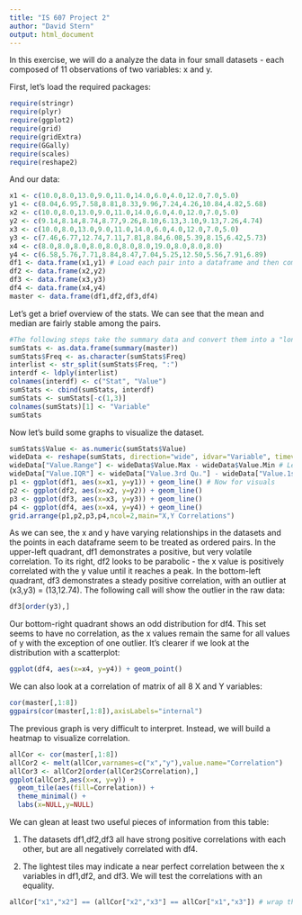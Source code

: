 ```yaml
---
title: "IS 607 Project 2"
author: "David Stern"
output: html_document
---
```


In this exercise, we will do a analyze the data in four small datasets - each composed of 11 observations of two variables: x and y.

First, let's load the required packages:

```r
require(stringr)
require(plyr)
require(ggplot2)
require(grid)
require(gridExtra)
require(GGally)
require(scales)
require(reshape2)
```

And our data: 

```r
x1 <- c(10.0,8.0,13.0,9.0,11.0,14.0,6.0,4.0,12.0,7.0,5.0)
y1 <- c(8.04,6.95,7.58,8.81,8.33,9.96,7.24,4.26,10.84,4.82,5.68)
x2 <- c(10.0,8.0,13.0,9.0,11.0,14.0,6.0,4.0,12.0,7.0,5.0)
y2 <- c(9.14,8.14,8.74,8.77,9.26,8.10,6.13,3.10,9.13,7.26,4.74)
x3 <- c(10.0,8.0,13.0,9.0,11.0,14.0,6.0,4.0,12.0,7.0,5.0)
y3 <- c(7.46,6.77,12.74,7.11,7.81,8.84,6.08,5.39,8.15,6.42,5.73)
x4 <- c(8.0,8.0,8.0,8.0,8.0,8.0,8.0,19.0,8.0,8.0,8.0)
y4 <- c(6.58,5.76,7.71,8.84,8.47,7.04,5.25,12.50,5.56,7.91,6.89)
df1 <- data.frame(x1,y1) # Load each pair into a dataframe and then compile into a master dataframe
df2 <- data.frame(x2,y2)
df3 <- data.frame(x3,y3)
df4 <- data.frame(x4,y4)
master <- data.frame(df1,df2,df3,df4)
```

Let's get a brief overview of the stats. We can see that the mean and median are fairly stable among the pairs.

```r
#The following steps take the summary data and convert them into a "long" dataframe
sumStats <- as.data.frame(summary(master)) 
sumStats$Freq <- as.character(sumStats$Freq)
interlist <- str_split(sumStats$Freq, ":")
interdf <- ldply(interlist)
colnames(interdf) <- c("Stat", "Value")
sumStats <- cbind(sumStats, interdf)
sumStats <- sumStats[-c(1,3)]
colnames(sumStats)[1] <- "Variable"
sumStats
```

Now let's build some graphs to visualize the dataset.

```r
sumStats$Value <- as.numeric(sumStats$Value)
wideData <- reshape(sumStats, direction="wide", idvar="Variable", timevar="Stat")
wideData["Value.Range"] <- wideData$Value.Max - wideData$Value.Min # Let's add the Range and IQR of each set
wideData["Value.IQR"] <- wideData["Value.3rd Qu."] - wideData["Value.1st Qu."]
p1 <- ggplot(df1, aes(x=x1, y=y1)) + geom_line() # Now for visuals
p2 <- ggplot(df2, aes(x=x2, y=y2)) + geom_line()
p3 <- ggplot(df3, aes(x=x3, y=y3)) + geom_line()
p4 <- ggplot(df4, aes(x=x4, y=y4)) + geom_line()
grid.arrange(p1,p2,p3,p4,ncol=2,main="X,Y Correlations")
```

As we can see, the x and y have varying relationships in the datasets and the points in each dataframe seem
to be treated as ordered pairs. In the upper-left quadrant, df1 demonstrates a positive, but very volatile correlation. To its right, df2 looks to be parabolic - the x value is positively correlated with the y value until it reaches a peak. In the bottom-left quadrant, df3 demonstrates a steady positive correlation, with an outlier at (x3,y3) = (13,12.74). The following call will show the outlier in the raw data:

```r
df3[order(y3),]
```

Our bottom-right quadrant shows an odd distribution for df4. This set seems to have no correlation, as the x values remain the same for all values of y with the exception of one outlier. It's clearer if we look at the distribution with a scatterplot:

```r
ggplot(df4, aes(x=x4, y=y4)) + geom_point()
```

We can also look at a correlation of matrix of all 8 X and Y variables:

```r
cor(master[,1:8])
ggpairs(cor(master[,1:8]),axisLabels="internal")
```

The previous graph is very difficult to interpret. Instead, we will build a heatmap to visualize correlation.

```r
allCor <- cor(master[,1:8])
allCor2 <- melt(allCor,varnames=c("x","y"),value.name="Correlation")
allCor3 <- allCor2[order(allCor2$Correlation),]
ggplot(allCor3,aes(x=x, y=y)) +
  geom_tile(aes(fill=Correlation)) + 
  theme_minimal() +
  labs(x=NULL,y=NULL)
```

We can glean at least two useful pieces of information from this table:

1. The datasets df1,df2,df3 all have strong positive correlations with each other, but are all negatively correlated with df4.

2. The lightest tiles may indicate a near perfect correlation between the x variables in df1,df2, and df3. We will test the correlations with an equality.

```r
allCor["x1","x2"] == (allCor["x2","x3"] == allCor["x1","x3"]) # wrap the second pair to run multiple equalities
```